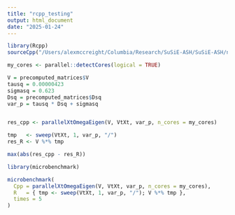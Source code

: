 ```yaml
---
title: "rcpp_testing"
output: html_document
date: "2025-01-24"
---
```


```r
library(Rcpp)
sourceCpp("/Users/alexmccreight/Columbia/Research/SuSiE-ASH/SuSiE-ASH/new-rcpp/matrix.multiplication/matrix_multiplication.cpp")

```

```r
my_cores <- parallel::detectCores(logical = TRUE)

V = precomputed_matrices$V
tausq = 0.00000423
sigmasq = 0.623
Dsq = precomputed_matrices$Dsq
var_p = tausq * Dsq + sigmasq


res_cpp <- parallelXtOmegaEigen(V, VtXt, var_p, n_cores = my_cores)

tmp   <- sweep(VtXt, 1, var_p, "/")
res_R <- V %*% tmp

max(abs(res_cpp - res_R))

```


```r
library(microbenchmark)

microbenchmark(
  Cpp = parallelXtOmegaEigen(V, VtXt, var_p, n_cores = my_cores),
  R   = { tmp <- sweep(VtXt, 1, var_p, "/"); V %*% tmp },
  times = 5
)
```

